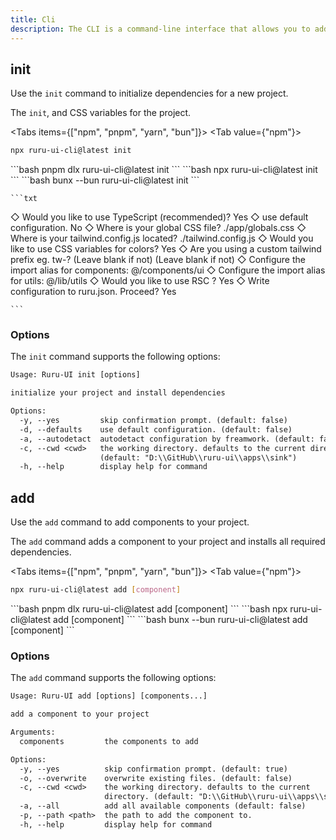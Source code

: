 ```yaml
---
title: Cli
description: The CLI is a command-line interface that allows you to add components to your project.
---
```



## init

Use the `init` command to initialize dependencies for a new project.

The `init`, and CSS variables for the project.

<Tabs items={["npm", "pnpm", "yarn", "bun"]}>
<Tab value={"npm"}>
```bash
npx ruru-ui-cli@latest init 
```
</Tab>
<Tab value={"pnpm"}>
```bash
pnpm dlx ruru-ui-cli@latest init 
```
</Tab>
<Tab value={"yarn"}>
```bash
npx ruru-ui-cli@latest init 
```
</Tab>
<Tab value={"bun"}>
```bash
bunx --bun ruru-ui-cli@latest init 
```
</Tab>
</Tabs>


    ```txt

◇ Would you like to use TypeScript (recommended)? Yes
◇ use default configuration. No
◇ Where is your global CSS file? ./app/globals.css
◇ Where is your tailwind.config.js located? ./tailwind.config.js
◇ Would you like to use CSS variables for colors? Yes
◇ Are you using a custom tailwind prefix eg. tw-? (Leave blank if not) (Leave blank if not)
◇ Configure the import alias for components: @/components/ui
◇ Configure the import alias for utils: @/lib/utils
◇ Would you like to use RSC ? Yes
◇ Write configuration to ruru.json. Proceed? Yes

    ```

### Options

The `init` command supports the following options:

```txt
Usage: Ruru-UI init [options]

initialize your project and install dependencies

Options:
  -y, --yes         skip confirmation prompt. (default: false)
  -d, --defaults    use default configuration. (default: false)
  -a, --autodetact  autodetact configuration by freamwork. (default: false)   
  -c, --cwd <cwd>   the working directory. defaults to the current directory. 
                    (default: "D:\\GitHub\\ruru-ui\\apps\\sink")
  -h, --help        display help for command
```


## add

Use the `add` command to add components to your project.

The `add` command adds a component to your project and installs all required dependencies.

<Tabs items={["npm", "pnpm", "yarn", "bun"]}>
<Tab value={"npm"}>
```bash
npx ruru-ui-cli@latest add [component] 
```
</Tab>
<Tab value={"pnpm"}>
```bash
pnpm dlx ruru-ui-cli@latest add [component]
```
</Tab>
<Tab value={"yarn"}>
```bash
npx ruru-ui-cli@latest add [component] 
```
</Tab>
<Tab value={"bun"}>
```bash
bunx --bun ruru-ui-cli@latest add [component]
```
</Tab>
</Tabs>

### Options

The `add` command supports the following options:

```txt
Usage: Ruru-UI add [options] [components...]

add a component to your project

Arguments:
  components         the components to add

Options:
  -y, --yes          skip confirmation prompt. (default: true)
  -o, --overwrite    overwrite existing files. (default: false)
  -c, --cwd <cwd>    the working directory. defaults to the current
                     directory. (default: "D:\\GitHub\\ruru-ui\\apps\\sink")  
  -a, --all          add all available components (default: false)
  -p, --path <path>  the path to add the component to.
  -h, --help         display help for command
```

